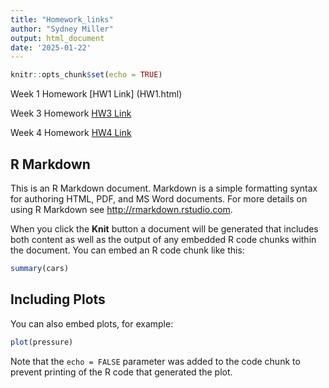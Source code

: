 ```yaml
---
title: "Homework_links"
author: "Sydney Miller"
output: html_document
date: '2025-01-22'
---
```


```r
knitr::opts_chunk$set(echo = TRUE)
```


Week 1 Homework [HW1 Link] (HW1.html)

Week 3 Homework [HW3 Link](Homework3.html)

Week 4 Homework [HW4 Link](Homework4.html)


## R Markdown

This is an R Markdown document. Markdown is a simple formatting syntax for authoring HTML, PDF, and MS Word documents. For more details on using R Markdown see <http://rmarkdown.rstudio.com>.

When you click the **Knit** button a document will be generated that includes both content as well as the output of any embedded R code chunks within the document. You can embed an R code chunk like this:

```r
summary(cars)
```

## Including Plots

You can also embed plots, for example:

```r
plot(pressure)
```

Note that the `echo = FALSE` parameter was added to the code chunk to prevent printing of the R code that generated the plot.
